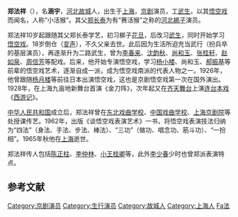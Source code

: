'''郑法祥'''（{{bd|1892年||1965年}}），名'''涵宇'''，[[河北|河北]][[故城|故城]]人，出生于[[上海|上海]]，[[京剧|京剧]]演员，工[[武生|武生]]，以其[[悟空戏|悟空戏]]而闻名，人称“小活猴”。其父[[郑长泰|郑长泰]]为有“赛活猴”之称的[[河北梆子|河北梆子]]演员。

郑法祥10岁起跟随其父郑长泰学艺，初习梆子[[花旦|花旦]]，后改习[[武生|武生]]，同时开始学习[[悟空戏|悟空戏]]。18岁倒仓（[[变声|变声]]），不久父亲去世。此后因为生活所迫充当武行（扮兵卒的基层演员），再逐渐升为二路武生，曾为[[李春来|李春来]]、[[沈韵秋|沈韵秋]]、[[尚和玉|尚和玉]]、[[张桂轩|张桂轩]]、[[赵如泉|赵如泉]]、[[周信芳|周信芳]]等配戏。后来，他开始专演悟空戏，学习[[杨小楼|杨小楼]]、尚和玉、[[郝振基|郝振基]]等前辈的悟空戏艺术，逐渐自成一派，成为悟空戏南派的代表人物之一。1926年，他曾跟随[[杨月楼|杨月楼]]等前往日本出演悟空戏，这也是京剧悟空戏第一次在国外演出。1928年，在上海九亩地新舞台首演《金刀阵》，次年起又在[[齐天舞台|齐天舞台]]上演[[连台本戏|连台本戏]]《[[西游记|西游记]]》。{{r|zgjjs}}{{r|hengshui}}

[[中华人民共和国|中华人民共和国]]成立后，郑法祥曾在[[东北戏曲学校|东北戏曲学校]]、[[中国戏曲学校|中国戏曲学校]]、[[上海京剧院|上海京剧院]]等处授课传艺。1962年，出版《谈悟空戏表演艺术》一书，将悟空戏表演技法归纳为“四法”（身法、手法、步法、棒法）、“三功”（做功、唱念功、筋斗功）、“一扮相”。1965年秋他在[[上海|上海]]逝世。{{r|zgjjs}}{{r|hengshui}}

郑法祥传人包括[[陈正柱|陈正柱]]、[[李仲林|李仲林]]、[[小王桂卿|小王桂卿]]等，此外[[李少春|李少春]]少时也曾郑派表演特点。{{r|hengshui}}{{r|wu}}

== 参考文献 ==
{{reflist|refs=
<ref name=zgjjs>{{cite book|title=《中国京剧史 （中卷·下）》|editor=北京市艺术研究所,上海艺术研究所|publisher=中国戏剧出版社|year=2005|pages=1209-1212}}</ref>
<ref name=hengshui>{{cite book|title=《衡水市志 （下卷）》|editor=河北省衡水市地方志编纂委员会|year=2002|publisher=方志出版社}}</ref>
<ref name=wu>{{cite book|title=《京剧知识词典》|editor=吴同宾,周亚勋|publisher=天津人民出版社|year=1990}}</ref>
}}

{{DEFAULTSORT:Zheng郑}}
[[Category:京剧演员|Category:京剧演员]]
[[Category:生行演员|Category:生行演员]]
[[Category:故城人|Category:故城人]]
[[Category:上海人|Category:上海人]]
[[Category:郑姓|Fa法]]